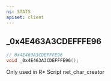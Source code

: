 ```yaml
---
ns: STATS
apiset: client
---
```

## _0x4E463A3CDEFFFE96

```c
// 0x4E463A3CDEFFFE96
void _0x4E463A3CDEFFFE96();
```

Only used in R* Script net_char_creator